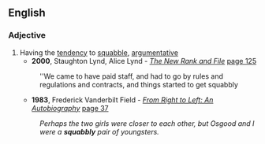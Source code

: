 ==English==

===Adjective===
{{en-adj}}

# Having the [[tendency]] to [[squabble]], [[argumentative]]
#*'''2000''', Staughton Lynd, Alice Lynd - ''[http://books.google.com/books?id=M2kYtHspVzcC The New Rank and File]'' [http://books.google.com/books?id=M2kYtHspVzcC&pg=PA125&dq=squabbly&lr=&sig=pISvRaSRV2N_5QlUxukcLCBNf0s page 125]
#:''We came to have paid staff, and had to go by rules and regulations and contracts, and things started to get squabbly
#*'''1983''', Frederick Vanderbilt Field - ''[http://books.google.com/books?id=I0IiAAAAMAAJ&pgis=1 From Right to Left: An Autobiography]'' [http://books.google.com/books?id=I0IiAAAAMAAJ&q=squabbly&dq=squabbly&lr=&pgis=1 page 37]
#:''Perhaps the two girls were closer to each other, but Osgood and I were a '''squabbly''' pair of youngsters.''